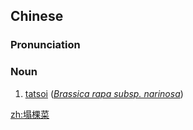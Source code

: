 ==Chinese==
{{zh-forms}}
{{wikipedia|lang=zh}}

===Pronunciation===
{{zh-pron
|m=tākēcài
|c=taap3 fo2 coi3
|cat=n
}}

===Noun===
{{zh-noun}}

# [[tatsoi]] (''[[Brassica rapa subsp. narinosa]]'')

{{zh-cat|Vegetables}}

[[zh:塌棵菜]]